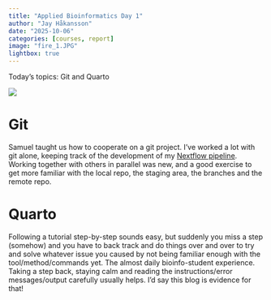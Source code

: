 ```yaml
---
title: "Applied Bioinformatics Day 1"
author: "Jay Håkansson"
date: "2025-10-06"
categories: [courses, report]
image: "fire_1.JPG"
lightbox: true
---
```


Today's topics: Git and Quarto

![](fire_1.JPG)

# Git
Samuel taught us how to cooperate on a git project. I've worked a lot with git alone, keeping track of the development of my [Nextflow pipeline](https://github.com/Jay-uu/pangenome-pipeline). Working together with others in parallel was new, and a good exercise to get more familiar with the local repo, the staging area, the branches and the remote repo.

# Quarto
Following a tutorial step-by-step sounds easy, but suddenly you miss a step (somehow) and you have to back track and do things over and over to try and solve whatever issue you caused by not being familiar enough with the tool/method/commands yet. The almost daily bioinfo-student experience. Taking a step back, staying calm and reading the instructions/error messages/output carefully usually helps. I'd say this blog is evidence for that!
